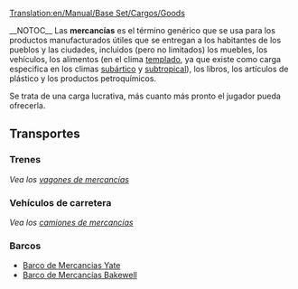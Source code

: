 [[Translation:en/Manual/Base Set/Cargos/Goods]]

{{es/Manual/Base Set/Cargos/Carga| carga  = Mercancías
| imagen = en/Manual/Base Set/Cargos/Goods.png
| producida =[[es/Manual/Base Set/Industries/Fábrica|Fábrica]], [[es/Manual/Base Set/Industries/Refinería de petróleo|Refinería de petróleo]], [[es/Manual/Base Set/Industries/Aserradero|Aserradero]], [[es/Manual/Base Set/Industries/Imprenta|Imprenta]]
| aceptada  =[[es/Manual/Pueblo|Pueblo]]
}}
__NOTOC__
Las '''mercancías''' es el término genérico que se usa para los productos manufacturados útiles que se entregan a los habitantes de los pueblos y las ciudades, incluidos (pero no limitados) los muebles, los vehículos, los alimentos (en el clima [[es/Manual/Clima|templado]], ya que existe como carga especifica en los climas [[es/Manual/Clima|subártico]] y [[es/Manual/Clima|subtropical]]), los libros, los artículos de plástico y los productos petroquímicos.

Se trata de una carga lucrativa, más cuanto más pronto el jugador pueda ofrecerla.

==Transportes==
===Trenes===
''Vea los [[es/Manual/Base Set/Trains/Vagón de Mercancías|vagones de mercancías]]''

===Vehículos de carretera===
''Vea los [[es/Manual/Base Set/Road Vehicles/Camiones de Mercancías|camiones de mercancías]]''

===Barcos===
*[[es/Barco de Mercancias Yate|Barco de Mercancias Yate]]
*[[es/Manual/Base Set/Ships/Barco de Mercancías Bakewell|Barco de Mercancías Bakewell]]